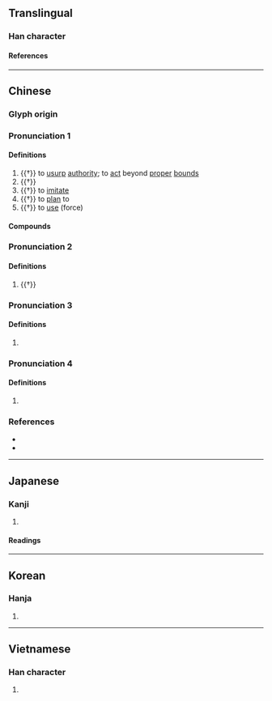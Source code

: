 {{character info}}
==Translingual==

===Han character===
{{Han char|rn=9|rad=人|as=14|sn=16|four=27281|canj=OPKO|ids=⿰亻疑}}

====References====
{{Han ref|kx=0120.050|dkj=01233|dj=0253.200|hdz=10231.090|uh=5117}}

----

==Chinese==
{{zh-forms}}

===Glyph origin===
{{Han etym}}

===Pronunciation 1===
{{zh-pron
|m=nǐ
|c=ji5
|mn=gí
|mc=1
|oc=3
|cat=v
}}

====Definitions====
{{zh-hanzi}}

# {{†}} to [[usurp]] [[authority]]; to [[act]] beyond [[proper]] [[bound]]s
# {{†}} {{zh-alt-form|擬|to [[compare]] with; to [[match]]; to [[draw]] [[analogy]] with}}
# {{†}} to [[imitate]]
# {{†}} to [[plan]] to
# {{†}} to [[use]] (force)

====Compounds====
{{zh-der|儗儗:nǐnǐ|僭儗|儓儗}}

===Pronunciation 2===
{{zh-pron
|m=yí
|cat=
}}

====Definitions====
{{zh-hanzi}}

# {{†}} {{zh-alt-form|疑|to [[doubt]]; to be [[puzzle]]d}}

===Pronunciation 3===
{{zh-pron
|m=yì
|c=ji6
|mc=2
|oc=4
|cat=
}}

====Definitions====
{{zh-hanzi}}

# {{zh-only|佁儗||儗儗|yìyì}}

===Pronunciation 4===
{{zh-pron
|m=ài
|mc=3+4
|oc=1+2
|cat=
}}

====Definitions====
{{zh-hanzi}}

# {{zh-only|儓儗}}

===References===
* {{R:twedu|B00184}}
* {{R:yue:mfccd}}

----

==Japanese==

===Kanji===
{{ja-kanji|grade=|rs=人14}}

# {{rfdef|ja|sort=人14}}

====Readings====
{{ja-readings
|on=ぎ, かい
|kun=なぞらえる, くらべる
}}

----

==Korean==

===Hanja===
{{ko-hanja|의}}

# {{rfdef|ko|sort=人14}}

----

==Vietnamese==

===Han character===
{{vi-readings|rs=人14|reading=nghì, nghỉ, nghĩ}}

# {{rfdef|vi|sort=人14}}